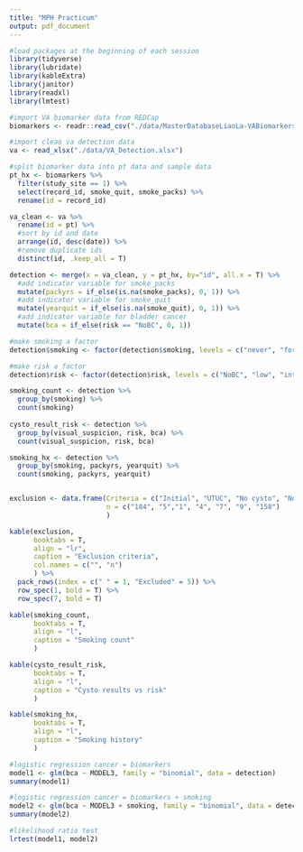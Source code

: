 ```yaml
---
title: "MPH Practicum"
output: pdf_document
---
```


```r
#load packages at the beginning of each session
library(tidyverse)
library(lubridate)
library(kableExtra)
library(janitor)
library(readxl)
library(lmtest)
```

```r
#import VA biomarker data from REDCap
biomarkers <- readr::read_csv("./data/MasterDatabaseLiaoLa-VABiomarkersForBladd_DATA_2022-05-11_1411.csv")

#import clean va detection data
va <- read_xlsx("./data/VA_Detection.xlsx")
```

```r
#split biomarker data into pt data and sample data
pt_hx <- biomarkers %>%
  filter(study_site == 1) %>%
  select(record_id, smoke_quit, smoke_packs) %>%
  rename(id = record_id)

va_clean <- va %>%
  rename(id = pt) %>%
  #sort by id and date
  arrange(id, desc(date)) %>%
  #remove duplicate ids
  distinct(id, .keep_all = T)

detection <- merge(x = va_clean, y = pt_hx, by="id", all.x = T) %>%
  #add indicator variable for smoke_packs
  mutate(packyrs = if_else(is.na(smoke_packs), 0, 1)) %>%
  #add indicator variable for smoke_quit
  mutate(yearquit = if_else(is.na(smoke_quit), 0, 1)) %>%
  #add indicator variable for bladder cancer
  mutate(bca = if_else(risk == "NoBC", 0, 1))

#make smoking a factor
detection$smoking <- factor(detection$smoking, levels = c("never", "former", "current"))

#make risk a factor
detection$risk <- factor(detection$risk, levels = c("NoBC", "low", "intermediate", "high"))
```

```r
smoking_count <- detection %>%
  group_by(smoking) %>%
  count(smoking)
  
cysto_result_risk <- detection %>%
  group_by(visual_suspicion, risk, bca) %>%
  count(visual_suspicion, risk, bca)

smoking_hx <- detection %>%
  group_by(smoking, packyrs, yearquit) %>%
  count(smoking, packyrs, yearquit)
```

```r

```

```r
exclusion <- data.frame(Criteria = c("Initial", "UTUC", "No cysto", "No follow up", "Insufficient RNA for biomarker analysis", "Duplicates", "Total"),
                        n = c("184", "5","1", "4", "7", "9", "158")
                        )

kable(exclusion,
      booktabs = T,
      align = "lr",
      caption = "Exclusion criteria",
      col.names = c("", "n")
      ) %>%
  pack_rows(index = c(" " = 1, "Excluded" = 5)) %>%
  row_spec(1, bold = T) %>%
  row_spec(7, bold = T)
```

```r
kable(smoking_count,
      booktabs = T,
      align = "l",
      caption = "Smoking count"
      )

kable(cysto_result_risk,
      booktabs = T,
      align = "l",
      caption = "Cysto results vs risk"
      )

kable(smoking_hx,
      booktabs = T,
      align = "l",
      caption = "Smoking history"
      )
```

\newpage

```r
#logistic regression cancer = biomarkers
model1 <- glm(bca ~ MODEL3, family = "binomial", data = detection)
summary(model1)

#logistic regression cancer = biomarkers + smoking
model2 <- glm(bca ~ MODEL3 + smoking, family = "binomial", data = detection)
summary(model2)

#likelihood ratio test
lrtest(model1, model2)
```